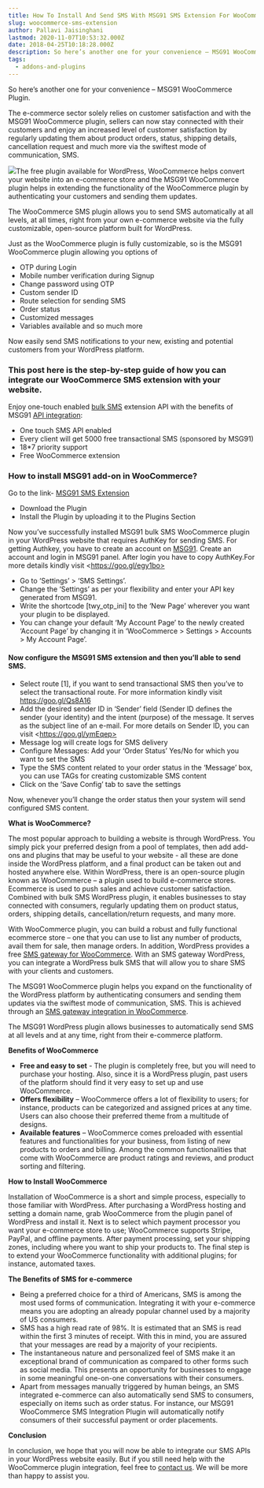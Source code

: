 ```yaml
---
title: How To Install And Send SMS With MSG91 SMS Extension For WooCommerce
slug: woocommerce-sms-extension
author: Pallavi Jaisinghani
lastmod: 2020-11-07T10:53:32.000Z
date: 2018-04-25T10:18:28.000Z
description: So here’s another one for your convenience – MSG91 WooCommerce Plugin.The e-commerce sector solely relies on customer satisfaction and with the MSG91 WooCommerce plugin, sellers can now stay connected with their customers and enjoy an increased level of customer satisfaction by regularly updating them about product orders, status, shipping details, cancellation request and much more via the swiftest mode of communication, SMS.
tags:
  - addons-and-plugins
---
```


So here’s another one for your convenience – MSG91 WooCommerce Plugin.

The e-commerce sector solely relies on customer satisfaction and with the MSG91 WooCommerce plugin, sellers can now stay connected with their customers and enjoy an increased level of customer satisfaction by regularly updating them about product orders, status, shipping details, cancellation request and much more via the swiftest mode of communication, SMS.

![](https://lh3.googleusercontent.com/4XBDL8Na-Pd9Ux_OtD0MFCg-J5mxNICQbqLaAQpZTMVFkXtV9uwh0j2d8zpiVGf3o4jGllhk6bQevMkbwhKPzALEcfeViiaVMV81oqz88Dtok1UDvCk7uYuSL7UTOrtuy7vSt4s)The free plugin available for WordPress, WooCommerce helps convert your website into an e-commerce store and the MSG91 WooCommerce plugin helps in extending the functionality of the WooCommerce plugin by authenticating your customers and sending them updates.

The WooCommerce SMS plugin allows you to send SMS automatically at all levels, at all times, right from your own e-commerce website via the fully customizable, open-source platform built for WordPress.

Just as the WooCommerce plugin is fully customizable, so is the MSG91 WooCommerce plugin allowing you options of

* OTP during Login
* Mobile number verification during Signup
* Change password using OTP
* Custom sender ID
* Route selection for sending SMS
* Order status
* Customized messages
* Variables available and so much more

Now easily send SMS notifications to your new, existing and potential customers from your WordPress platform.

### This post here is the step-by-step guide of how you can integrate our WooCommerce SMS extension with your website.

Enjoy one-touch enabled [bulk SMS](https://msg91.com/) extension API with the benefits of MSG91 [API integration](https://msg91.com/sms-for-developers):

* One touch SMS API enabled
* Every client will get 5000 free transactional SMS (sponsored by MSG91)
* 18\*7 priority support
* Free WooCommerce extension

### How to install MSG91 add-on in WooCommerce?

Go to the link- [MSG91 SMS Extension](https://www.theweeky.com/msg91-otp-mobile-verification-and-order-notification-through-sms-woocommerce-plugin/)

* Download the Plugin
* Install the Plugin by uploading it to the Plugins Section

Now you’ve successfully installed MSG91 bulk SMS WooCommerce plugin in your WordPress website that requires AuthKey for sending SMS. For getting Authkey, you have to create an account on [MSG91](https://msg91.com/signup). Create an account and login in MSG91 panel. After login you have to copy AuthKey.For more details kindly visit \<https://goo.gl/egy1bo>

* Go to ‘Settings’ > ‘SMS Settings’.
* Change the ‘Settings’ as per your flexibility and enter your API key generated from MSG91.
* Write the shortcode [twy\_otp\_ini] to the ‘New Page’ wherever you want your plugin to be displayed.
* You can change your default ‘My Account Page’ to the newly created ‘Account Page’ by changing it in ‘WooCommerce > Settings > Accounts > My Account Page’.

#### Now configure the MSG91 SMS extension and then you’ll able to send SMS.

* Select route [1], if you want to send transactional SMS then you’ve to select the transactional route. For more information kindly visit https://goo.gl/Qs8A16
* Add the desired sender ID in ‘Sender’ field (Sender ID defines the sender (your identity) and the intent (purpose) of the message. It serves as the subject line of an e-mail. For more details on Sender ID, you can visit \<https://goo.gl/ymEqep>
* Message log will create logs for SMS delivery
* Configure Messages: Add your ‘Order Status’ Yes/No for which you want to set the SMS
* Type the SMS content related to your order status in the ‘Message’ box, you can use TAGs for creating customizable SMS content
* Click on the ‘Save Config’ tab to save the settings

Now, whenever you’ll change the order status then your system will send configured SMS content.

**What is WooCommerce?**

The most popular approach to building a website is through WordPress. You simply pick your preferred design from a pool of templates, then add add-ons and plugins that may be useful to your website - all these are done inside the WordPress platform, and a final product can be taken out and hosted anywhere else. Within WordPress, there is an open-source plugin known as WooCommerce – a plugin used to build e-commerce stores. Ecommerce is used to push sales and achieve customer satisfaction. Combined with bulk SMS WordPress plugin, it enables businesses to stay connected with consumers, regularly updating them on product status, orders, shipping details, cancellation/return requests, and many more.

With WooCommerce plugin, you can build a robust and fully functional ecommerce store – one that you can use to list any number of products, avail them for sale, then manage orders. In addition, WordPress provides a free [SMS gateway for WooCommerce](https://msg91.com/). With an SMS gateway WordPress, you can integrate a WordPress bulk SMS that will allow you to share SMS with your clients and customers.

The MSG91 WooCommerce plugin helps you expand on the functionality of the WordPress platform by authenticating consumers and sending them updates via the swiftest mode of communication, SMS. This is achieved through an [SMS gateway integration in WooCommerce](https://msg91.com/internet-messaging/).

The MSG91 WordPress plugin allows businesses to automatically send SMS at all levels and at any time, right from their e-commerce platform.   


**Benefits of WooCommerce**

* **Free and easy to set** - The plugin is completely free, but you will need to purchase your hosting. Also, since it is a WordPress plugin, past users of the platform should find it very easy to set up and use WooCommerce.
* **Offers flexibility** – WooCommerce offers a lot of flexibility to users; for instance, products can be categorized and assigned prices at any time. Users can also choose their preferred theme from a multitude of designs.
* **Available features** – WooCommerce comes preloaded with essential features and functionalities for your business, from listing of new products to orders and billing. Among the common functionalities that come with WooCommerce are product ratings and reviews, and product sorting and filtering.

**How to Install WooCommerce**

Installation of WooCommerce is a short and simple process, especially to those familiar with WordPress. After purchasing a WordPress hosting and setting a domain name, grab WooCommerce from the plugin panel of WordPress and install it. Next is to select which payment processor you want your e-commerce store to use; WooCommerce supports Stripe, PayPal, and offline payments. After payment processing, set your shipping zones, including where you want to ship your products to. The final step is to extend your WooCommerce functionality with additional plugins; for instance, automated taxes.

**The Benefits of SMS for e-commerce**

* Being a preferred choice for a third of Americans, SMS is among the most used forms of communication. Integrating it with your e-commerce means you are adopting an already popular channel used by a majority of US consumers.
* SMS has a high read rate of 98%. It is estimated that an SMS is read within the first 3 minutes of receipt. With this in mind, you are assured that your messages are read by a majority of your recipients.
* The instantaneous nature and personalized feel of SMS make it an exceptional brand of communication as compared to other forms such as social media. This presents an opportunity for businesses to engage in some meaningful one-on-one conversations with their consumers.
* Apart from messages manually triggered by human beings, an SMS integrated e-commerce can also automatically send SMS to consumers, especially on items such as order status. For instance, our MSG91 WooCommerce SMS Integration Plugin will automatically notify consumers of their successful payment or order placements.

**Conclusion**

In conclusion, we hope that you will now be able to integrate our SMS APIs in your WordPress website easily. But if you still need help with the WooCommerce plugin integration, feel free to [contact us](https://msg91.com/contact). We will be more than happy to assist you.

